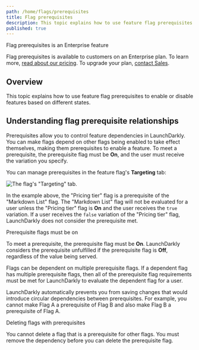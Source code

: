 ```yaml
---
path: /home/flags/prerequisites
title: Flag prerequisites
description: This topic explains how to use feature flag prerequisites to enable or disable features based on different states.
published: true
---
```


<Callout intent="primary">
<CalloutTitle>Flag prerequisites is an Enterprise feature</CalloutTitle>
<CalloutDescription>

Flag prerequisites is available to customers on an Enterprise plan. To learn more, [read about our pricing](https://launchdarkly.com/pricing/). To upgrade your plan, [contact Sales](https://launchdarkly.com/contact-sales/).

</CalloutDescription>
</Callout>

## Overview

This topic explains how to use feature flag prerequisites to enable or disable features based on different states.

## Understanding flag prerequisite relationships

Prerequisites allow you to control feature dependencies in LaunchDarkly. You can make flags depend on other flags being enabled to take effect themselves, making them prerequisites to enable a feature. To meet a prerequisite, the prerequisite flag must be **On**, and the user must receive the variation you specify.

You can manage prerequisites in the feature flag's **Targeting** tab:

![The flag's "Targeting" tab.](flag-targeting-prerequisite.png)


In the example above, the "Pricing tier" flag is a prerequisite of the "Markdown List" flag. The "Markdown List" flag will not be evaluated for a user unless the "Pricing tier" flag is **On** and the user receives the `true` variation. If a user receives the `false` variation of the "Pricing tier" flag, LaunchDarkly does not consider the prerequisite met.

<Callout intent="info">
<CalloutTitle>Prerequisite flags must be on</CalloutTitle>
<CalloutDescription>

To meet a prerequisite, the prerequisite flag must be **On**. LaunchDarkly considers the prerequisite unfulfilled if the prerequisite flag is **Off**, regardless of the value being served.

</CalloutDescription>
</Callout>

Flags can be dependent on multiple prerequisite flags. If a dependent flag has multiple prerequisite flags, then all of the prerequisite flag requirements must be met for LaunchDarkly to evaluate the dependent flag for a user.

LaunchDarkly automatically prevents you from saving changes that would introduce circular dependencies between prerequisites. For example, you cannot make Flag A a prerequisite of Flag B and also make Flag B a prerequisite of Flag A.

<Callout intent="alert">
<CalloutTitle>Deleting flags with prerequisites</CalloutTitle>
<CalloutDescription>

You cannot delete a flag that is a prerequisite for other flags. You must remove the dependency before you can delete the prerequisite flag.

</CalloutDescription>
</Callout>
